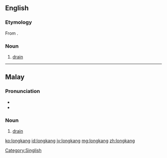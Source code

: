 ==English==

===Etymology===
From {{etyl|ms|en}} {{term|longkang|lang=ms}}.

===Noun===
{{en-noun}}

# {{context|Singapore|Malaysia|lang=en}} [[drain]]

[[Category:Singlish]]

----

==Malay==

===Pronunciation===
* {{IPA|/loŋkaŋ/|lang=ms}}
* {{rhymes|oŋkaŋ|kaŋ|aŋ|lang=ms}}

===Noun===
{{head|ms|noun}}

# [[drain]] {{qualifier|A conduit for liquids}}

[[ko:longkang]]
[[id:longkang]]
[[jv:longkang]]
[[mg:longkang]]
[[zh:longkang]]